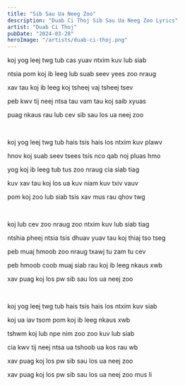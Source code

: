 ```yaml
---
title: "Sib Sau Ua Neeg Zoo"
description: "Duab Ci Thoj Sib Sau Ua Neeg Zoo Lyrics"
artist: "Duab Ci Thoj"
pubDate: "2024-03-28"
heroImage: "/artists/duab-ci-thoj.png"
---
```


koj yog leej twg tub cas yuav ntxim kuv lub siab

ntsia pom koj ib leeg lub suab seev yees zoo nraug

xav tau koj ib leeg koj tsheej vaj tsheej tsev

peb kwv tij neej ntsa tau vam tau koj saib xyuas

puag nkaus rau lub cev sib sau los ua neej zoo

<br />

koj yog leej twg tub hais tsis hais los ntxim kuv plawv

hnov koj suab seev tsees tsis nco qab noj pluas hmo

yog koj ib leeg tub tus zoo nraug cia siab tiag

kuv xav tau koj los ua kuv niam kuv txiv vauv

pom koj zoo lub siab tsis xav mus rau qhov twg

<br />

koj lub cev zoo nraug zoo ntxim kuv lub siab tiag

ntshia pheej ntsia tsis dhuav yuav tau koj thiaj tso tseg

peb muaj hmoob zoo nraug txawj tu zam tu cev

peb hmoob coob muaj siab rau koj ib leeg nkaus xwb

xav puag koj los pw sib sau los ua neej zoo

<br />

koj yog leej twg tub hais tsis hais los ntxim kuv siab

koj ua iav tsom pom koj ib leeg nkaus xwb

tshwm koj lub npe nim zoo zoo kuv lub siab

cia kwv tij neej ntsa ua tshoob ua kos rau wb

xav puag koj los pw sib sau los ua neej zoo

xav puag koj los pw sib sau los ua neej zoo mus li
